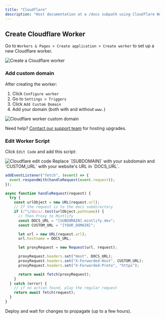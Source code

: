 ```yaml
---
title: "Cloudflare"
description: "Host documentation at a /docs subpath using Cloudflare Workers"
---
```


## Create Cloudflare Worker

Go to `Workers & Pages > Create application > Create worker` to set up a new Cloudflare worker.

<Frame>
  <img alt="Create a Cloudflare worker" src="/images/cloudflare/worker.png" />
</Frame>

### Add custom domain

After creating the worker:
1. Click `Configure worker`
2. Go to `Settings > Triggers`
3. Click `Add Custom Domain`
4. Add your domain (both with and without `www.`)

<Frame>
  <img
    alt="Cloudflare worker custom domain"
    src="/images/cloudflare/custom-domain.png"
  />
</Frame>

Need help? [Contact our support team](mailto:sales@mintlify.com) for hosting upgrades.

### Edit Worker Script

Click `Edit Code` and add this script:

<Frame>
  <img alt="Cloudflare edit code" src="/images/cloudflare/edit-code.png" />
</Frame>

<Tip>
  Replace `[SUBDOMAIN]` with your subdomain and `CUSTOM_URL` with your website's URL in `DOCS_URL`.
</Tip>

```javascript
addEventListener("fetch", (event) => {
  event.respondWith(handleRequest(event.request));
});

async function handleRequest(request) {
  try {
    const urlObject = new URL(request.url);
    // If the request is to the docs subdirectory
    if (/^\/docs/.test(urlObject.pathname)) {
      // Then Proxy to Mintlify
      const DOCS_URL = "[SUBDOMAIN].mintlify.dev";
      const CUSTOM_URL = "[YOUR_DOMAIN]";

      let url = new URL(request.url);
      url.hostname = DOCS_URL;

      let proxyRequest = new Request(url, request);

      proxyRequest.headers.set("Host", DOCS_URL);
      proxyRequest.headers.set("X-Forwarded-Host", CUSTOM_URL);
      proxyRequest.headers.set("X-Forwarded-Proto", "https");

      return await fetch(proxyRequest);
    }
  } catch (error) {
    // if no action found, play the regular request
    return await fetch(request);
  }
}
```

Deploy and wait for changes to propagate (up to a few hours).